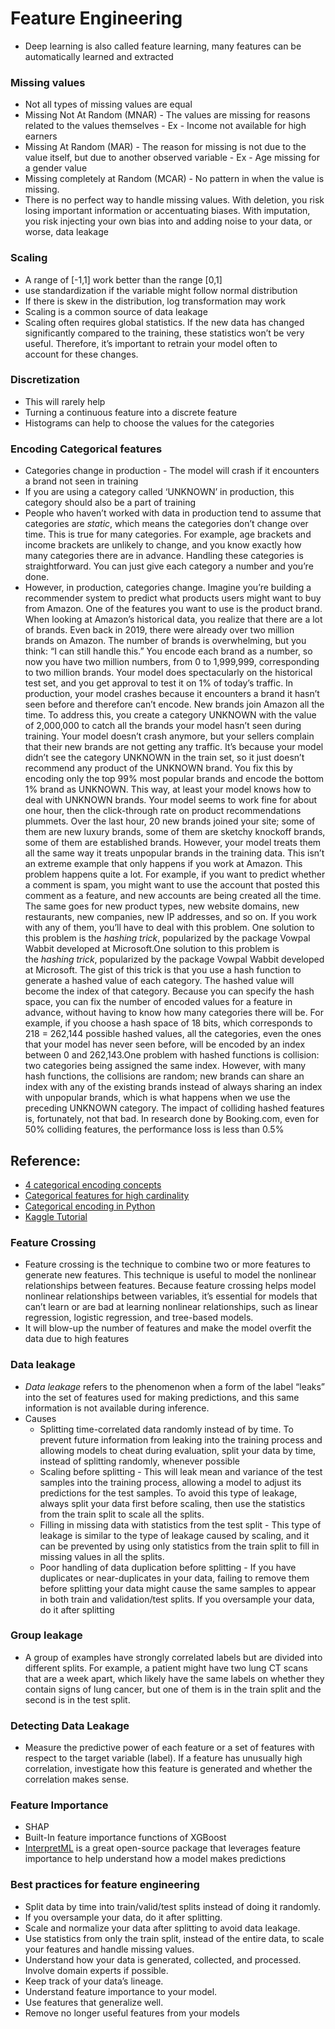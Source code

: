 # Feature Engineering

* Deep learning is also called feature learning, many features can be automatically learned and extracted

### Missing values
* Not all types of missing values are equal
* Missing Not At Random (MNAR) - The values are missing for reasons related to the values themselves - Ex - Income not available for high earners
* Missing At Random (MAR) - The reason for missing is not due to the value itself, but due to another observed variable - Ex - Age missing for a gender value
* Missing completely at Random (MCAR) - No pattern in when the value is missing.
* There is no perfect way to handle missing values. With deletion, you risk losing important information or accentuating biases. With imputation, you risk injecting your own bias into and adding noise to your data, or worse, data leakage

### Scaling
* A range of [-1,1] work better than the range [0,1]
* use standardization if the variable might follow normal distribution
* If there is skew in the distribution, log transformation may work 
* Scaling is a common source of data leakage
* Scaling often requires global statistics. If the new data has changed significantly compared to the training, these statistics won't be very useful. Therefore, it’s important to retrain your model often to account for these changes.


### Discretization
* This will rarely help
* Turning a continuous feature into a discrete feature
* Histograms can help to choose the values for the categories


### Encoding Categorical features
* Categories change in production - The model will crash if it encounters a brand not seen in training
* If you are using a category called 'UNKNOWN' in production, this category should also be a part of training
* People who haven’t worked with data in production tend to assume that categories are _static_, which means the categories don’t change over time. This is true for many categories. For example, age brackets and income brackets are unlikely to change, and you know exactly how many categories there are in advance. Handling these categories is straightforward. You can just give each category a number and you’re done.
* However, in production, categories change. Imagine you’re building a recommender system to predict what products users might want to buy from Amazon. One of the features you want to use is the product brand. When looking at Amazon’s historical data, you realize that there are a lot of brands. Even back in 2019, there were already over two million brands on Amazon. The number of brands is overwhelming, but you think: “I can still handle this.” You encode each brand as a number, so now you have two million numbers, from 0 to 1,999,999, corresponding to two million brands. Your model does spectacularly on the historical test set, and you get approval to test it on 1% of today’s traffic. In production, your model crashes because it encounters a brand it hasn’t seen before and therefore can’t encode. New brands join Amazon all the time. To address this, you create a category UNKNOWN with the value of 2,000,000 to catch all the brands your model hasn’t seen during training. Your model doesn’t crash anymore, but your sellers complain that their new brands are not getting any traffic. It’s because your model didn’t see the category UNKNOWN in the train set, so it just doesn’t recommend any product of the UNKNOWN brand. You fix this by encoding only the top 99% most popular brands and encode the bottom 1% brand as UNKNOWN. This way, at least your model knows how to deal with UNKNOWN brands. Your model seems to work fine for about one hour, then the click-through rate on product recommendations plummets. Over the last hour, 20 new brands joined your site; some of them are new luxury brands, some of them are sketchy knockoff brands, some of them are established brands. However, your model treats them all the same way it treats unpopular brands in the training data. This isn’t an extreme example that only happens if you work at Amazon. This problem happens quite a lot. For example, if you want to predict whether a comment is spam, you might want to use the account that posted this comment as a feature, and new accounts are being created all the time. The same goes for new product types, new website domains, new restaurants, new companies, new IP addresses, and so on. If you work with any of them, you’ll have to deal with this problem. One solution to this problem is the _hashing trick_, popularized by the package Vowpal Wabbit developed at Microsoft.One solution to this problem is the _hashing trick_, popularized by the package Vowpal Wabbit developed at Microsoft. The gist of this trick is that you use a hash function to generate a hashed value of each category. The hashed value will become the index of that category. Because you can specify the hash space, you can fix the number of encoded values for a feature in advance, without having to know how many categories there will be. For example, if you choose a hash space of 18 bits, which corresponds to 218 = 262,144 possible hashed values, all the categories, even the ones that your model has never seen before, will be encoded by an index between 0 and 262,143.One problem with hashed functions is collision: two categories being assigned the same index. However, with many hash functions, the collisions are random; new brands can share an index with any of the existing brands instead of always sharing an index with unpopular brands, which is what happens when we use the preceding UNKNOWN category. The impact of colliding hashed features is, fortunately, not that bad. In research done by Booking.com, even for 50% colliding features, the performance loss is less than 0.5%


## Reference:
* [4 categorical encoding concepts](https://towardsdatascience.com/4-categorical-encoding-concepts-to-know-for-data-scientists-e144851c6383)
* [Categorical features for high cardinality](https://medium.com/flutter-community/dealing-with-categorical-features-with-high-cardinality-feature-hashing-7c406ff867cb)
* [Categorical encoding in Python](https://pbpython.com/categorical-encoding.html)
* [Kaggle Tutorial](https://www.kaggle.com/code/waydeherman/tutorial-categorical-encoding/notebook)


### Feature Crossing
* Feature crossing is the technique to combine two or more features to generate new features. This technique is useful to model the nonlinear relationships between features. Because feature crossing helps model nonlinear relationships between variables, it’s essential for models that can’t learn or are bad at learning nonlinear relationships, such as linear regression, logistic regression, and tree-based models.
* It will blow-up the number of features and make the model overfit the data due to high features


### Data leakage
* _Data leakage_ refers to the phenomenon when a form of the label “leaks” into the set of features used for making predictions, and this same information is not available during inference.
* Causes
	* Splitting time-correlated data randomly instead of by time. To prevent future information from leaking into the training process and allowing models to cheat during evaluation, split your data by time, instead of splitting randomly, whenever possible
	* Scaling before splitting - This will leak mean and variance of the test samples into the training process, allowing a model to adjust its predictions for the test samples. To avoid this type of leakage, always split your data first before scaling, then use the statistics from the train split to scale all the splits.
	* Filling in missing data with statistics from the test split - This type of leakage is similar to the type of leakage caused by scaling, and it can be prevented by using only statistics from the train split to fill in missing values in all the splits.
	* Poor handling of data duplication before splitting - If you have duplicates or near-duplicates in your data, failing to remove them before splitting your data might cause the same samples to appear in both train and validation/test splits. If you oversample your data, do it after splitting


### Group leakage
* A group of examples have strongly correlated labels but are divided into different splits. For example, a patient might have two lung CT scans that are a week apart, which likely have the same labels on whether they contain signs of lung cancer, but one of them is in the train split and the second is in the test split.


### Detecting Data Leakage
* Measure the predictive power of each feature or a set of features with respect to the target variable (label). If a feature has unusually high correlation, investigate how this feature is generated and whether the correlation makes sense.

### Feature Importance
* SHAP
* Built-In feature importance functions of XGBoost
* [InterpretML](https://github.com/interpretml/interpret) is a great open-source package that leverages feature importance to help understand how a model makes predictions


### Best practices for feature engineering
-   Split data by time into train/valid/test splits instead of doing it randomly.    
-   If you oversample your data, do it after splitting.    
-   Scale and normalize your data after splitting to avoid data leakage.    
-   Use statistics from only the train split, instead of the entire data, to scale your features and handle missing values.    
-   Understand how your data is generated, collected, and processed. Involve domain experts if possible.    
-   Keep track of your data’s lineage.    
-   Understand feature importance to your model.    
-   Use features that generalize well.    
-   Remove no longer useful features from your models
